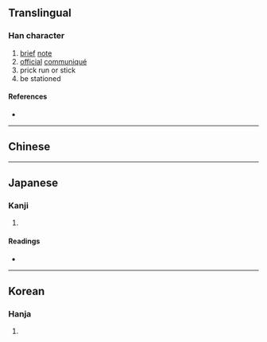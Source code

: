 {{character info/new}}
==Translingual==

===Han character===
{{Han char|rn=18|rad=刀|as=12|sn=14|four=88623|canj=HRLN,XHRLN|ids=⿰答刂}}

# [[brief]] [[note]]
# [[official]] [[communiqué]]
# prick run or stick
# be stationed

====References====
* {{Han ref|kx=0144.261|dj=0325.080|hdz=10356.030|uh=5284|ud=21124}}

----

==Chinese==
{{zh-see|札|v}}
----

==Japanese==

===Kanji===
{{ja-kanji|grade=|rs=刀12}}

# {{defn|lang=ja|sort=刀12}}

====Readings====
* {{ja-readings|on=[[さつ]] (satsu), [[とう]] (tō)|kun=[[さす]] (sasu), [[かぎ]] (kagi), [[かま]] (kama)}}

----

==Korean==

===Hanja===
{{ko-hanja|hangeul=차|rv=cha|mr=ch'a}}

# {{defn|lang=ko|sort=刀12}}